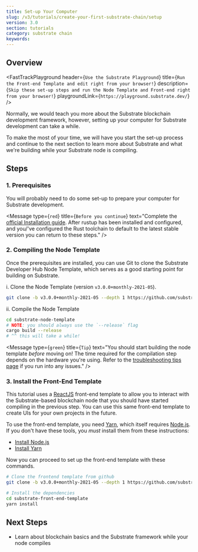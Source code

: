 ```yaml
---
title: Set-up Your Computer
slug: /v3/tutorials/create-your-first-substrate-chain/setup
version: 3.0 
section: tutorials
category: substrate chain
keywords: 
---
```


## Overview

<FastTrackPlayground
  header={`Use the Substrate Playground`}
  title={`Run the Front-end Template and edit right from your browser!`}
  description={`Skip these set-up steps and run the Node Template and Front-end right from your browser!`}
  playgroundLink={`https://playground.substrate.dev/`}
/>

Normally, we would teach you more about the Substrate blockchain development framework, however,
setting up your computer for Substrate development can take a while.

To make the most of your time, we will have you start the set-up process and
continue to the next section to learn more about Substrate and what we're building while your Substrate node is compiling.

## Steps
### 1. Prerequisites

You will probably need to do some set-up to prepare your computer for Substrate development.

<Message
  type={`red`}
  title={`Before you continue`}
  text="Complete the 
  [official Installation guide](/v3/docs/getting-started/installation).
  After rustup has been installed and configured, and you/'ve configured the 
  Rust toolchain to default to the latest stable version you can return to these steps."
/>

### 2. Compiling the Node Template

Once the prerequisites are installed, you can use Git to clone the Substrate Developer Hub Node
Template, which serves as a good starting point for building on Substrate.

i. Clone the Node Template (version `v3.0.0+monthly-2021-05`).

   ```bash
   git clone -b v3.0.0+monthly-2021-05 --depth 1 https://github.com/substrate-developer-hub/substrate-node-template
   ```

ii. Compile the Node Template

   ```bash
   cd substrate-node-template
   # NOTE: you should always use the `--release` flag
   cargo build --release
   # ^^ this will take a while!
   ```

<Message
  type={`green`}
  title={`Tip`}
  text="You should start building the node template _before_ moving on!
  The time required for the compilation step depends on the hardware you\'re using.
  Refer to the
  [troubleshooting tips page](/v3/docs/getting-started/installation#troubleshooting-substrate-builds)
  if you run into any issues."
/>

### 3. Install the Front-End Template

This tutorial uses a [ReactJS](https://reactjs.org/) front-end template to allow you to interact
with the Substrate-based blockchain node that you should have started compiling in the previous
step. You can use this same front-end template to create UIs for your own projects in the future.

To use the front-end template, you need [Yarn](https://yarnpkg.com), which itself requires
[Node.js](https://nodejs.org/). If you don't have these tools, you _must_ install them from these
instructions:

- [Install Node.js](https://nodejs.org/en/download/)
- [Install Yarn](https://yarnpkg.com/lang/en/docs/install/)

Now you can proceed to set up the front-end template with these commands.

```bash
# Clone the frontend template from github
git clone -b v3.0.0+monthly-2021-05 --depth 1 https://github.com/substrate-developer-hub/substrate-front-end-template

# Install the dependencies
cd substrate-front-end-template
yarn install
```

## Next Steps

- Learn about blockchain basics and the Substrate framework while your node compiles
